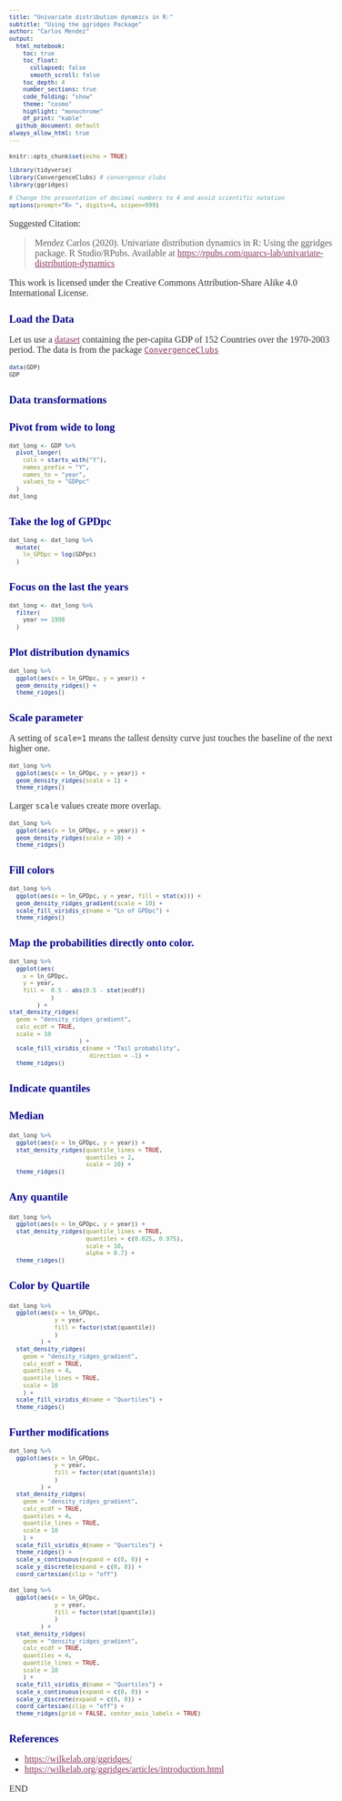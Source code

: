 ```yaml
---
title: "Univariate distribution dynamics in R:"
subtitle: "Using the ggridges Package"
author: "Carlos Mendez"
output: 
  html_notebook:
    toc: true
    toc_float:
      collapsed: false
      smooth_scroll: false
    toc_depth: 4
    number_sections: true
    code_folding: "show"
    theme: "cosmo"
    highlight: "monochrome"
    df_print: "kable"
  github_document: default
always_allow_html: true
---
```



<style>
h1.title {font-size: 18pt; color: DarkBlue;} 
body, h1, h2, h3, h4 {font-family: "Palatino", serif;}
body {font-size: 12pt;}
/* Headers */
h1,h2,h3,h4,h5,h6{font-size: 14pt; color: #00008B;}
body {color: #333333;}
a, a:hover {color: #8B3A62;}
pre {font-size: 12px;}
</style>




```r
knitr::opts_chunk$set(echo = TRUE)

library(tidyverse)
library(ConvergenceClubs) # convergence clubs
library(ggridges)

# Change the presentation of decimal numbers to 4 and avoid scientific notation
options(prompt="R> ", digits=4, scipen=999)
```



Suggested Citation: 

> Mendez Carlos (2020). Univariate distribution dynamics in R: Using the ggridges package. R Studio/RPubs. Available at <https://rpubs.com/quarcs-lab/univariate-distribution-dynamics>

This work is licensed under the Creative Commons Attribution-Share Alike 4.0 International License. 


# Load the Data

Let us use a [dataset](https://rdrr.io/cran/ConvergenceClubs/man/GDP.html) containing the per-capita GDP of 152 Countries over the 1970-2003 period. The data is from the package [`ConvergenceClubs`](https://rdrr.io/cran/ConvergenceClubs/api/)

```r
data(GDP)
GDP
```

# Data transformations

## Pivot from wide to long

```r
dat_long <- GDP %>% 
  pivot_longer(
    cols = starts_with("Y"),
    names_prefix = "Y",
    names_to = "year",
    values_to = "GDPpc"
  )
dat_long
```


## Take the log of GPDpc

```r
dat_long <- dat_long %>% 
  mutate(
    ln_GPDpc = log(GDPpc)
  )
```

## Focus on the last the years

```r
dat_long <- dat_long %>% 
  filter(
    year >= 1998
  )
```



# Plot distribution dynamics


```r
dat_long %>% 
  ggplot(aes(x = ln_GPDpc, y = year)) +
  geom_density_ridges() +
  theme_ridges()
```


## Scale parameter

A setting of `scale=1` means the tallest density curve just touches the baseline of the next higher one.  

```r
dat_long %>% 
  ggplot(aes(x = ln_GPDpc, y = year)) +
  geom_density_ridges(scale = 1) + 
  theme_ridges()
```


Larger `scale` values create more overlap.


```r
dat_long %>% 
  ggplot(aes(x = ln_GPDpc, y = year)) +
  geom_density_ridges(scale = 10) + 
  theme_ridges()
```

## Fill colors

```r
dat_long %>% 
  ggplot(aes(x = ln_GPDpc, y = year, fill = stat(x))) +
  geom_density_ridges_gradient(scale = 10) +
  scale_fill_viridis_c(name = "Ln of GPDpc") +
  theme_ridges()
```

## Map the probabilities directly onto color.


```r
dat_long %>% 
  ggplot(aes(
    x = ln_GPDpc,
    y = year,
    fill =  0.5 - abs(0.5 - stat(ecdf))
            )
        ) +
stat_density_ridges(
  geom = "density_ridges_gradient",
  calc_ecdf = TRUE,
  scale = 10
                    ) +
  scale_fill_viridis_c(name = "Tail probability",
                       direction = -1) +
  theme_ridges()
```




## Indicate quantiles

### Median

```r
dat_long %>% 
  ggplot(aes(x = ln_GPDpc, y = year)) +
  stat_density_ridges(quantile_lines = TRUE, 
                      quantiles = 2,
                      scale = 10) +
  theme_ridges()
```


### Any quantile

```r
dat_long %>% 
  ggplot(aes(x = ln_GPDpc, y = year)) +
  stat_density_ridges(quantile_lines = TRUE, 
                      quantiles = c(0.025, 0.975),
                      scale = 10,
                      alpha = 0.7) +
  theme_ridges()
```

### Color by Quartile


```r
dat_long %>% 
  ggplot(aes(x = ln_GPDpc,
             y = year,
             fill = factor(stat(quantile))
             )
         ) +
  stat_density_ridges(
    geom = "density_ridges_gradient", 
    calc_ecdf = TRUE,
    quantiles = 4, 
    quantile_lines = TRUE,
    scale = 10
    ) +
  scale_fill_viridis_d(name = "Quartiles") +
  theme_ridges()
```


## Further modifications

```r
dat_long %>% 
  ggplot(aes(x = ln_GPDpc,
             y = year,
             fill = factor(stat(quantile))
             )
         ) +
  stat_density_ridges(
    geom = "density_ridges_gradient", 
    calc_ecdf = TRUE,
    quantiles = 4, 
    quantile_lines = TRUE,
    scale = 10
    ) +
  scale_fill_viridis_d(name = "Quartiles") +
  theme_ridges() +
  scale_x_continuous(expand = c(0, 0)) +
  scale_y_discrete(expand = c(0, 0)) +
  coord_cartesian(clip = "off") 
```


```r
dat_long %>% 
  ggplot(aes(x = ln_GPDpc,
             y = year,
             fill = factor(stat(quantile))
             )
         ) +
  stat_density_ridges(
    geom = "density_ridges_gradient", 
    calc_ecdf = TRUE,
    quantiles = 4, 
    quantile_lines = TRUE,
    scale = 10
    ) +
  scale_fill_viridis_d(name = "Quartiles") +
  scale_x_continuous(expand = c(0, 0)) +
  scale_y_discrete(expand = c(0, 0)) +
  coord_cartesian(clip = "off") + 
  theme_ridges(grid = FALSE, center_axis_labels = TRUE)
```


# References

- <https://wilkelab.org/ggridges/>
- <https://wilkelab.org/ggridges/articles/introduction.html>

END
